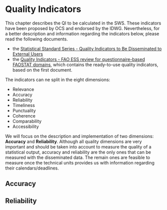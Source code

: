 # **Quality Indicators** {#qualityIndicators}

This chapter describes the QI to be calculated in the SWS. These indicators have been proposed by OCS and endorsed by the IDWG. Nevertheless, for a better description and information regarding the indicators below, please read the following documents.

- the [Statistical Standard Series - Quality Indicators to Be Disseminated to External Users](documentation/IDWG_TTF_ITEM3_SSS_QualityIndicators.docx) 
- the [Quality Indicators - FAO ESS review for questionnaire-based FAOSTAT domains](documentation/Quality_indicators_DRAFT_v20190628 (003).docx), which contains the ready-to-use quality indicators, based on the first document.

The indicators can ne split in the eight dimensions:

- Relevance
- Accuracy
- Reliability
- Timeliness
- Punctuality
- Coherence
- Comparability
- Accessibility

We will focus on the description and implementation of two dimensions: **Accuracy** and **Reliability**. Although all quality dimensions are very important and should be taken into account to measure the quality of a statistical output, accuracy and reliability are the only ones that can be measured with the disseminated data. The remain ones are feasible to measure once the technical units provides us with information regarding their calendars/deadlines.

## Accuracy

## Reliability


